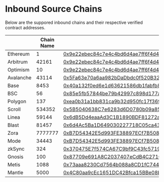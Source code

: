 # Inbound Source Chains

Below are the suppored inbound chains and their respective verified contract addresses.

| <th className="whitespace-nowrap">Chain Name</th> | <th className="whitespace-nowrap">Native ID</th> | <th className="whitespace-nowrap">Contract Address</th>                                                                          |
| ------------------------------------------------- | ------------------------------------------------ | -------------------------------------------------------------------------------------------------------------------------------- |
| Ethereum                                          | 1                                                | [0x9e22ebec84c7e4c4bd6d4ae7ff6f4d436d6d8390](https://etherscan.io/address/0x9e22ebec84c7e4c4bd6d4ae7ff6f4d436d6d8390)            |
| Arbitrum                                          | 42161                                            | [0x9e22ebec84c7e4c4bd6d4ae7ff6f4d436d6d8390](https://arbiscan.io/address/0x9e22ebec84c7e4c4bd6d4ae7ff6f4d436d6d8390)             |
| Optimism                                          | 10                                               | [0x9e22ebec84c7e4c4bd6d4ae7ff6f4d436d6d8390](https://optimistic.etherscan.io/address/0x9e22ebec84c7e4c4bd6d4ae7ff6f4d436d6d8390) |
| Avalanche                                         | 43114                                            | [0x5Fa63e70a6aa982bDaDbdc0f520B32dB7CADA1eF](https://snowtrace.io/address/0x5Fa63e70a6aa982bDaDbdc0f520B32dB7CADA1eF)            |
| Base                                              | 8453                                             | [0x40a132f0ed6e1d63621586db1fabfb8a7587f2ac](https://basescan.org/address/0x40a132f0ed6e1d63621586db1fabfb8a7587f2ac)            |
| BSC                                               | 56                                               | [0x85e5fb57844be79b42997c898d177a39f328ccf0](https://bscscan.com/address/0x85e5fb57844be79b42997c898d177a39f328ccf0)             |
| Polygon                                           | 137                                              | [0xea0b31a1bb831ca9b32d950fc17f369444744a8e](https://polygonscan.com/address/0xea0b31a1bb831ca9b32d950fc17f369444744a8e)         |
| Scroll                                            | 534352                                           | [0x5B5040638C7e6283d6D0780b09a854d395C12e59](https://scrollscan.com/address/0x5B5040638C7e6283d6D0780b09a854d395C12e59)          |
| Linea                                             | 59144                                            | [0x6dB5Dd4eaaAd3C1B1890BDF81272a79E6223c051](https://lineascan.build/address/0x6dB5Dd4eaaAd3C1B1890BDF81272a79E6223c051)         |
| Blast                                             | 81457                                            | [0x6d4Ac5Ba1D649030227718C05ca4399F8522828b](https://blastscan.io/address/0x6d4Ac5Ba1D649030227718C05ca4399F8522828b)            |
| Zora                                              | 7777777                                          | [0xB7D54342E5d993FE38897ECf7B5081eF5cdB5c18](https://explorer.zora.energy/address/0xB7D54342E5d993FE38897ECf7B5081eF5cdB5c18)    |
| Mode                                              | 34443                                            | [0xB7D54342E5d993FE38897ECf7B5081eF5cdB5c18](https://modescan.io/address/0xB7D54342E5d993FE38897ECf7B5081eF5cdB5c18)             |
| zkSync                                            | 324                                              | [0x370475E7f574CA67C9bf9C43fc57191545C2a84b](https://explorer.zksync.io/address/0x370475E7f574CA67C9bf9C43fc57191545C2a84b)      |
| Gnosis                                            | 100                                              | [0x87709e691A8C2037407eCdB4C271000ec2caC6Ee](https://gnosisscan.io/address/0x87709e691A8C2037407eCdB4C271000ec2caC6Ee)           |
| Metis                                             | 1088                                             | [0x73aaa8230Cd7564b088a8CD1fC7447B7D4C0Bb3c](https://explorer.metis.io/address/0x73aaa8230Cd7564b088a8CD1fC7447B7D4C0Bb3c)       |
| Mantle                                            | 5000                                             | [0x4C80aa9cEc1651DC42Bfca15BBe08bb6bbf8AbBC](https://explorer.mantle.xyz/address/0x4C80aa9cEc1651DC42Bfca15BBe08bb6bbf8AbBC)     |
